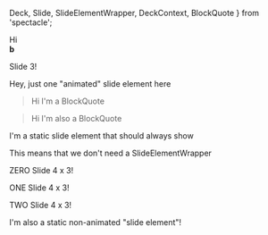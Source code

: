 <!-- This is an MDX file that is imported in index.js and transpiled to
JSX and then rendered, feel free to change this! -->

  Deck,
  Slide,
  SlideElementWrapper,
  DeckContext,
  BlockQuote
} from 'spectacle';

<div
  style={{
    display: 'flex',
    height: '100%'
  }}
>
  <Deck loop={true}>
    <Slide
      transitionEffect={{
        from: {
          position: 'absolute',
          transform: 'translate(-100%, 0%)'
        },
        enter: {
          position: 'absolute',
          transform: 'translate(0, 0%)'
        },
        leave: {
          position: 'absolute',
          transform: 'translate(100%, 0%)'
        }
      }}
    >
      <div>Hi</div>
      <b>b</b>
    </Slide>
    <Slide>
      <p> Slide 3! </p>
      <SlideElementWrapper elementNum={1}>
        Hey, just one "animated" slide element here
      </SlideElementWrapper>
    </Slide>
    <Slide>
      <BlockQuote>Hi I'm a BlockQuote</BlockQuote>
    </Slide>
    <Slide>
      <BlockQuote color="orange" fontSize="3rem" noQuotes={true}>
        Hi I'm also a BlockQuote
      </BlockQuote>
    </Slide>
    <Slide>
      <p>I'm a static slide element that should always show</p>
      <p>This means that we don't need a SlideElementWrapper</p>
      <SlideElementWrapper
        elementNum={1}
        transitionEffect={{
          from: { transform: 'translate(-100vw)' },
          to: {
            transform: 'translate(0)'
          }
        }}
      >
        <p slide-element="true"> ZERO Slide 4 x 3! </p>
      </SlideElementWrapper>
      <SlideElementWrapper elementNum={2}>
        <p slide-element="true"> ONE Slide 4 x 3! </p>
      </SlideElementWrapper>
      <SlideElementWrapper elementNum={3}>
        <p slide-element="true"> TWO Slide 4 x 3! </p>
      </SlideElementWrapper>
      <p>I'm also a static non-animated "slide element"!</p>
    </Slide>
  </Deck>
</div>
